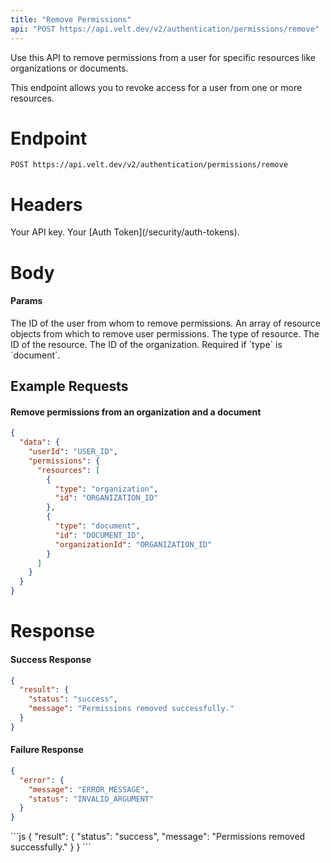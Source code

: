 ```yaml
---
title: "Remove Permissions"
api: "POST https://api.velt.dev/v2/authentication/permissions/remove"
---
```


Use this API to remove permissions from a user for specific resources like organizations or documents.

<Info>
This endpoint allows you to revoke access for a user from one or more resources.
</Info>

# Endpoint
`POST https://api.velt.dev/v2/authentication/permissions/remove`

# Headers
<ParamField header="x-velt-api-key" type="string" required>
  Your API key.
</ParamField>

<ParamField header="x-velt-auth-token" type="string" required>
  Your [Auth Token](/security/auth-tokens).
</ParamField>

# Body

#### Params

<ParamField body="data" type="object" required>
  <Expandable title="properties">
    <ParamField body="userId" type="string" required>
      The ID of the user from whom to remove permissions.
    </ParamField>
    <ParamField body="permissions" type="object" required>
        <Expandable title="properties">
            <ParamField body="resources" type="object[]" required>
                An array of resource objects from which to remove user permissions.
                <Expandable title="Resource object">
                    <ParamField body="type" type="'organization' | 'document' | 'folder'" required>
                        The type of resource.
                    </ParamField>
                    <ParamField body="id" type="string" required>
                        The ID of the resource.
                    </ParamField>
                    <ParamField body="organizationId" type="string">
                        The ID of the organization. Required if `type` is `document`.
                    </ParamField>
                </Expandable>
            </ParamField>
        </Expandable>
    </ParamField>
  </Expandable>
</ParamField>

## **Example Requests**

#### Remove permissions from an organization and a document

```JSON
{
  "data": {
    "userId": "USER_ID",
    "permissions": {
      "resources": [
        {
          "type": "organization",
          "id": "ORGANIZATION_ID"
        },
        {
          "type": "document",
          "id": "DOCUMENT_ID",
          "organizationId": "ORGANIZATION_ID"
        }
      ]
    }
  }
}
```

# Response

#### Success Response

```JSON
{
  "result": {
    "status": "success",
    "message": "Permissions removed successfully."
  }
}
```

#### Failure Response

```JSON
{
  "error": {
    "message": "ERROR_MESSAGE",
    "status": "INVALID_ARGUMENT"
  }
}
```

<ResponseExample>
```js
{
  "result": {
    "status": "success",
    "message": "Permissions removed successfully."
  }
}
```
</ResponseExample>